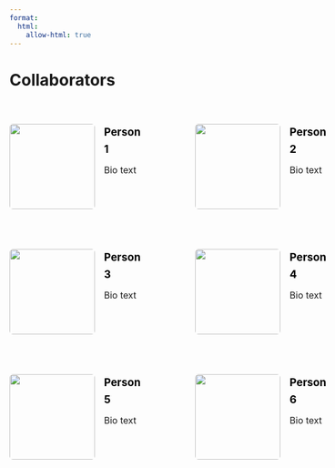 ```yaml
---
format:
  html:
    allow-html: true
---
```



<h1 class="page-top">Collaborators</h1>

<div style="margin-top: 60px;"></div>

```{=html}
<div style="display: flex; gap: 6rem;">

  <div style="display: flex; align-items: flex-start; gap: 1rem; width: 48%; font-family: inherit; font-size: 1rem; line-height: 1.6;">
    <img src="placeholder.jpeg" style="width: 150px; border-radius: 6px;">
    <div>
      <h3 style="margin: 0; color: black;">Person 1</h3>
      <div style="margin-top: 10px;"></div>
      <p style="margin: 0;">Bio text</p>
    </div>
  </div>

  <div style="display: flex; align-items: flex-start; gap: 1rem; width: 48%;  margin-left: auto; font-family: inherit; font-size: 1rem; line-height: 1.6;">
    <img src="placeholder.jpeg" style="width: 150px; border-radius: 6px;">
    <div>
      <h3 style="margin: 0; color: black;">Person 2</h3>
      <div style="margin-top: 10px;"></div>
      <p style="margin: 0;">Bio text</p>
    </div>
  </div>

</div>

<div style="margin-top: 70px;"></div>

<div style="display: flex; gap: 6rem;">

  <div style="display: flex; align-items: flex-start; gap: 1rem; width: 48%; font-family: inherit; font-size: 1rem; line-height: 1.6;">
    <img src="placeholder.jpeg" style="width: 150px; border-radius: 6px;">
    <div>
      <h3 style="margin: 0; color: black;">Person 3</h3>
      <div style="margin-top: 10px;"></div>
      <p style="margin: 0;">Bio text</p>
    </div>
  </div>

  <div style="display: flex; align-items: flex-start; gap: 1rem; width: 48%;  margin-left: auto; font-family: inherit; font-size: 1rem; line-height: 1.6;">
    <img src="placeholder.jpeg" style="width: 150px; border-radius: 6px;">
    <div>
      <h3 style="margin: 0; color: black;">Person 4</h3>
      <div style="margin-top: 10px;"></div>
      <p style="margin: 0;">Bio text</p>
    </div>
  </div>

</div>

<div style="margin-top: 70px;"></div>

<div style="display: flex; gap: 6rem;">

  <div style="display: flex; align-items: flex-start; gap: 1rem; width: 48%; font-family: inherit; font-size: 1rem; line-height: 1.6;">
    <img src="placeholder.jpeg" style="width: 150px; border-radius: 6px;">
    <div>
      <h3 style="margin: 0; color: black;">Person 5</h3>
      <div style="margin-top: 10px;"></div>
      <p style="margin: 0;">Bio text</p>
    </div>
  </div>

  <div style="display: flex; align-items: flex-start; gap: 1rem; width: 48%;  margin-left: auto; font-family: inherit; font-size: 1rem; line-height: 1.6;">
    <img src="placeholder.jpeg" style="width: 150px; border-radius: 6px;">
    <div>
      <h3 style="margin: 0; color: black;">Person 6</h3>
      <div style="margin-top: 10px;"></div>
      <p style="margin: 0;">Bio text</p>
    </div>
  </div>

</div>

<div style="margin-top: 70px;"></div>
```

